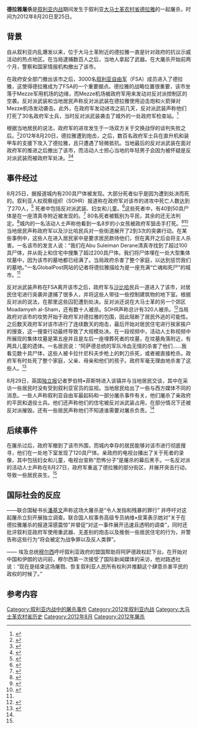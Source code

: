 {{Infobox civilian attack
|name= 德拉雅大屠杀
|partof= [[第二次大马士革农村省攻势|第二次大马士革农村省攻势]] 以及 [[叙利亚内战|叙利亚内战]]
|image= 
|image_size=
|caption=
|date=  2012年8月20日至25日
|fatalities= 400<ref name="g">{{cite news |author=Mona Mahmood, Luke Harding and agencies in Damascus |url=http://www.guardian.co.uk/world/2012/aug/28/syria-worst-massacre-daraya-death-toll-400?newsfeed=true |title=Syria's worst massacre: Daraya death toll reaches 400 |work=The Guardian |location=London |date=28 August 2012 |accessdate=2014-04-27 |archive-date=2012-11-03 |archive-url=https://web.archive.org/web/20121103110107/http://www.guardian.co.uk/world/2012/aug/28/syria-worst-massacre-daraya-death-toll-400?newsfeed=true }}</ref>–500人<ref name=giovanni>{{cite news |author=Janine di Giovanni |url=http://www.guardian.co.uk/world/2012/sep/07/syria-daraya-massacre-ghost-town?newsfeed=true |title=Syria crisis: Daraya massacre leaves a ghost town still counting its dead |work=The Guardian |location=London |date=7 September 2012 |accessdate=2014-04-27 |archive-date=2013-07-25 |archive-url=https://web.archive.org/web/20130725044335/http://www.guardian.co.uk/world/2012/sep/07/syria-daraya-massacre-ghost-town?newsfeed=true |dead-url=no }}</ref>
|injuries=
|perpetrators= *{{flagicon image|Flag of the Syrian Arab Armed Forces.svg}} 叙利亚政府军和[[沙比哈|沙比哈民兵]] （人权观察组织、反对派和部分当地居民声称）<ref name=giovanni/><ref>{{cite web |url=http://www.nowlebanon.com/BlogDetails.aspx?TID=2619&FID=6 |title=存档副本 |accessdate=2014-10-25 |deadurl=yes |archiveurl=https://web.archive.org/web/20121205052022/http://www.nowlebanon.com/BlogDetails.aspx?TID=2619&FID=6 |archivedate=2012-12-05 }}</ref>)
* [[叙利亚自由军|叙利亚自由军]] （叙利亚政府和部分当地居民声称）<ref name="Independent"/>
|location= [[叙利亚|叙利亚]][[大马士革农村省|大马士革农村省]][[德拉雅|德拉雅]]
}}

'''德拉雅屠杀'''是[[叙利亚内战|叙利亚内战]]期间发生于叙利亚[[大马士革农村省|大马士革农村省]][[德拉雅|德拉雅]]的一起屠杀，时间为2012年8月20日至25日。

==背景==

自从叙利亚内乱爆发以来，位于大马士革附近的德拉雅一直是针对政府的抗议示威活动的热点地区。在当局逮捕数百人之后，当地人拿起了武器。在大屠杀开始前两个月，警察和国家情报机构撤出了该市。

在政府安全部门撤出该市之后，3000名[[叙利亚自由军|叙利亚自由军]]（FSA）成员进入了德拉雅，这使得德拉雅成为了FSA的一个重要据点。德拉雅的战略位置很重要，该市坐落于Mezze军用机场的边缘，而Mezze机场被政府军用来发动对反对派控制区的空袭。反对派武装和当地居民声称反对派武装在德拉雅使用迫击炮和火箭弹对Mezze机场发动袭击。此外，在政府军发动进攻之前几天，反对派武装声称他们打死了30名政府军士兵，当时反对派武装袭击了城外的一处政府军检查站。<ref name="Globpost">{{cite web |url=http://www.globalpost.com/dispatch/news/regions/middle-east/syria/120826/inside-syria-sunday-massacre-daraya-assad-regime-brin?page=0,1 |title=Inside Syria: For assault on Daraya, Assad regime brings own cameras |publisher=Globalpost.com |date=26 August 2012 |accessdate=2014-04-27 |archive-date=2016-03-03 |archive-url=https://web.archive.org/web/20160303223329/http://www.globalpost.com/dispatch/news/regions/middle-east/syria/120826/inside-syria-sunday-massacre-daraya-assad-regime-brin?page=0,1 |dead-url=no }}</ref>

根据当地居民的说法，政府军的进攻发生于一场双方关于交换战俘的谈判失败之后。<ref name="Independent">{{Cite web |url=http://www.independent.co.uk/opinion/commentators/fisk/robert-fisk-inside-daraya--how-a-failed-prisoner-swap-turned-into-a-massacre-8084727.html |title=Robert Fisk: Inside Daraya – how a failed prisoner swap turned into a massacre |accessdate=2014-04-27 |archive-date=2012-09-05 |archive-url=https://web.archive.org/web/20120905190320/http://www.independent.co.uk/opinion/commentators/fisk/robert-fisk-inside-daraya--how-a-failed-prisoner-swap-turned-into-a-massacre-8084727.html |dead-url=no }}</ref>2012年8月20日，德拉雅遭到炮击，之后，数百名政府军士兵在直升机和装甲车的支援下攻入了德拉雅，且只遭遇了轻微抵抗。当地最后的反对派武装在面对政府军的推进之后撤出了该市，而活动人士担心当地的年轻男子会因为被怀疑是反对派武装而被政府军处决。<ref>{{cite news |title=Fierce fighting in Syria swells refugee exodus |url=http://www.reuters.com/article/2012/08/24/us-syria-crisis-idUSBRE8610SH20120824 |last=Oweis |first=Khaled Y. |publisher=Reuters |date=24 August 2012 |accessdate=25 August 2012 |archive-date=2014-03-25 |archive-url=https://web.archive.org/web/20140325063846/http://www.reuters.com/article/2012/08/24/us-syria-crisis-idUSBRE8610SH20120824 |dead-url=yes }}</ref><ref>{{cite news |title=Syrian army clashes with rebels in Damascus |url=http://blogs.aljazeera.com/topic/syria/syrian-army-clashes-rebels-damascus |publisher=[[Al_Jazeera|Al Jazeera]] |date=24 August 2012 |accessdate=25 August 2012 |archive-date=2016-03-03 |archive-url=https://web.archive.org/web/20160303233644/http://blogs.aljazeera.com/topic/syria/syrian-army-clashes-rebels-damascus |dead-url=no }}</ref>

==事件经过==

8月25日，据报道城内有200具尸体被发现。大部分死者似乎是因为遭到处决而死的。叙利亚人权观察组织（SOHR）报道称在政府军对该市的进攻中死亡人数达到了270人，<ref name="activists">{{cite news |title=Syria activists report "massacre" by army near Damascus |url=http://www.reuters.com/article/2012/08/25/us-syria-crisis-killings-idUSBRE87O08J20120825 |last=Oweis |first=Khaled Y. |agency=Reuters |date=25 August 2012 |accessdate=25 August 2012 |archive-date=2012-08-25 |archive-url=https://wayback.archive-it.org/all/20120825230035/http://www.reuters.com/article/2012/08/25/us-syria-crisis-killings-idUSBRE87O08J20120825 |dead-url=yes }}</ref> 死者中包括反对派武装、妇女和儿童。<ref>{{cite news |title=Army raids town near Damascus after 109 killed, watchdog says |url=http://www.nowlebanon.com/NewsArticleDetails.aspx?ID=430596 |publisher=[[NOW_Lebanon|NOW Lebanon]] |date=25 August 2012 |accessdate=25 August 2012 |deadurl=yes |archiveurl=https://web.archive.org/web/20120827000309/http://www.nowlebanon.com/NewsArticleDetails.aspx?ID=430596 |archivedate=2012年8月27日 }}</ref>这些死者中，有40到50具尸体是在一座清真寺附近被发现的。<ref>{{cite news |title=Dozens of bodies found in besieged Syria town, says watchdog |url=http://www.nowlebanon.com/NewsArticleDetails.aspx?ID=430655 |publisher=[[NOW_Lebanon|NOW Lebanon]] |date=25 August 2012 |accessdate=25 August 2012 |deadurl=yes |archiveurl=https://web.archive.org/web/20120827000635/http://www.nowlebanon.com/NewsArticleDetails.aspx?ID=430655 |archivedate=2012年8月27日 }}</ref> 80名死者被甄别为平民，其余的还无法判定。<ref name="SOHRface">{{cite news |title=Syrian Observatory for Human Rights |url=http://www.facebook.com/syriahroe |publisher=Syrian Observatory for Human Rights |accessdate=25 August 2012 |archive-date=2022-03-08 |archive-url=https://web.archive.org/web/20220308134242/https://www.facebook.com/syriahroe }}</ref>城内的一名活动人士声称他看到一名8岁的小女孩被政府军狙击手打死。<ref>{{cite web |url=http://www.aljazeera.com/news/middleeast/2012/08/20128262302872922.html |title=Syria accused of 'massacre' near Damascus – Middle East |publisher=Al Jazeera |access-date=2014-04-27 |archive-date=2020-07-24 |archive-url=https://web.archive.org/web/20200724102527/https://www.aljazeera.com/news/middleeast/2012/08/20128262302872922.html }}</ref><ref>{{cite news |url=http://ara.reuters.com/article/topNews/idARACAE87O08220120825 |title=نشطاء: العثور على 122 جثة اخرى في ضاحية داريا بدمشق | أخبار الشرق الأوسط | Reuters |agency=Reuters |date=25 August 2012 |accessdate=2014-04-27 |archive-date=2012-08-27 |archive-url=https://web.archive.org/web/20120827200041/http://ara.reuters.com/article/topNews/idARACAE87O08220120825 |dead-url=no }}</ref> 当地居民声称政府军以及沙比哈民兵对一些街道展开了2到3次的突袭行动。在某些事例中，这些人在进入居民家中是要求居民款待他们，但在离开之后会将主人杀害。一名该市的发言人说：“我们在Abu Suleiman Derane清真寺找到了超过100具尸体，并从街上和住宅中搜集了超过200具尸体。我们将尸体埋在一处大型集体坟墓中，因为该市的墓地都已经满了。当局政府杀害了整个家庭，以达到惩罚我们的墓地。”一名GlobalPost网站的记者将德拉雅描绘为是一座充满“亡魂和死尸”的城市。<ref name="Globpost"/>

反对派武装声称在FSA离开该市之后，政府军与[[沙比哈|沙比哈]]民兵一道进入了该市，对居民住宅进行突袭并逮捕了很多人，并将这些人带往一些控制建筑物的地下室。根据反对派的说法，在那里这些囚犯遭到处决。反对派还说在大马士革的另一个郊区Moadamyeh al-Sham，还有数十人被杀。SOHR声称总计有320人被杀。<ref name="latimes">{{cite news |author=Patrick J. McDonnell |url=http://www.latimes.com/news/nationworld/world/middleeast/la-fg-syria-violence-20120827,0,3137672.story |title=Dozens more bodies found at Syria massacre site |work=Los Angeles Times |date=27 August 2012 |accessdate=2014-04-27 |archive-date=2012-10-06 |archive-url=https://web.archive.org/web/20121006024246/http://www.latimes.com/news/nationworld/world/middleeast/la-fg-syria-violence-20120827,0,3137672.story }}</ref>当局政府对该市的攻势开始于政府军对德拉雅的包围，因此阻断了居民外逃的可能性。之后数天政府军对该市进行了连续数天的炮击，最后开始对居民住宅进行挨家挨户的搜查，这一搜查行动最终导致了大规模处决。在一段视频中，活动人士称视频中所展现的集体坟墓是第五座并且是左后一座埋葬死者的坟墓，在坟墓角落附近，有两具儿童的遗体。一名居民说：“阿萨德总统的军队冷血无情的杀害了他们……我看见数十具尸体，这些人被卡拉什尼科夫步枪上的刺刀杀死，或者被直接枪杀。政府军有时处死了整个家庭，父亲、母亲和他们的孩子。政府军毫无理由地杀害了这些人。<ref name="nytimes">{{cite news |url=http://www.nytimes.com/2012/08/27/world/middleeast/dozens-of-bodies-are-found-in-town-outside-damascus.html?pagewanted=1&_r=2&ref=syria |title=Crackdown Toll Seen as Syrians Bury Hundreds |work=The New York Times |date=27 August 2012 |first1=An |last1=Employee |first2=Damien |last2=Cave |accessdate=2014-04-27 |archive-date=2020-11-06 |archive-url=https://web.archive.org/web/20201106170746/https://www.nytimes.com/2012/08/27/world/middleeast/dozens-of-bodies-are-found-in-town-outside-damascus.html?pagewanted=1&_r=2&ref=syria }}</ref>

8月29日，英国[[独立报|独立报]]记者罗伯特•菲斯特进入该镇并与当地居民交谈，其中在采访一些居民时没有受到叙利亚官员的监视。当地居民给出了一些与西方媒体不同的消息。一些人声称叙利亚自由军最起码和一部分屠杀事件有关，他们屠杀了亲政府的平民和退役士兵。他们还声称他们的住宅被反对派武装占用，在部分情况下还被反对派摧毁。还有一些居民声称他们不知道谁需要对屠杀负责。<ref name="Independent" />

==后续事件==

在屠杀过后，政府军撤到了该市外围，而城内幸存的居民能够对该市进行彻底搜寻，他们在一处地下室发现了120具尸体。亲政府的电视台播出了关于死者的录像，其中包括妇女和儿童，电视台宣称“恐怖分子”是屠杀的幕后黑手。一名反对派的活动人士声称在8月27日，政府军重返了德拉雅的部分街区，并展开突击行动，导致一些居民丧生。<ref name="latimes"/>
==国际社会的反应==

{{flag|United Nations}} ——联合国秘书长[[潘基文|潘基文]]声称这场大屠杀是“令人发指和残暴的罪行” 并呼吁对这起屠杀立刻开展独立调查。联合国人权事务高级专员纳维•皮莱表示她对“关于在德拉雅屠杀的报道深感震惊”并督促“对这一事件展开迅速且透明的调查”，同时还批评叙利亚政府军使用重武器、无差别的炮击以及推倒一些居民住宅的行为，并警告称这些行为“将会被定为战争罪以及反人类罪”。

{{Flag|Egypt}} —— 埃及总统[[穆尔西|穆尔西]]呼吁叙利亚政府的盟国帮助将阿萨德政权赶下台。在开始对中国和伊朗的访问前，穆尔西第一次接受了国际新闻媒体的采访，他对路透社说：“现在是结束这场屠戮、恢复叙利亚人民所有权利并推翻这个肆意杀害平民的政权的时候了。”

==参考内容==
{{reflist|32em}}

[[Category:叙利亚内战中的屠杀事件|Category:叙利亚内战中的屠杀事件]]
[[Category:2012年叙利亚内战|Category:2012年叙利亚内战]]
[[Category:大马士革农村省历史|Category:大马士革农村省历史]]
[[Category:2012年8月|Category:2012年8月]]
[[Category:2012年屠杀|Category:2012年屠杀]]